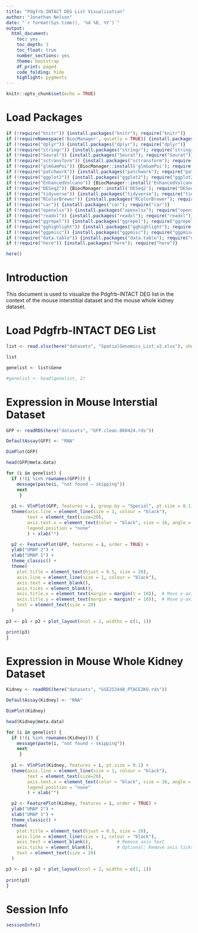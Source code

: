 ```yaml
---
title: "Pdgfrb-INTACT DEG List Visualization"
author: "Jonathan Nelson"
date: "`r format(Sys.time(), '%d %B, %Y')`"
output:
  html_document: 
    toc: yes
    toc_depth: 3
    toc_float: true
    number_sections: yes
    theme: bootstrap
    df_print: paged
    code_folding: hide
    highlight: pygments
---
```

```r
knitr::opts_chunk$set(echo = TRUE)
```

# Load Packages

```r

if (!require("knitr")) {install.packages("knitr"); require("knitr")}
if (!requireNamespace('BiocManager', quietly = TRUE)) {install.packages('BiocManager'); require("BiocManager")}
if (!require("dplyr")) {install.packages("dplyr"); require("dplyr")}
if (!require("stringr")) {install.packages("stringr"); require("stringr")}
if (!require("Seurat")) {install.packages("Seurat"); require("Seurat")}
if (!require("sctransform")) {install.packages("sctransform"); require("sctransform")}
if (!require("glmGamPoi")) {BiocManager::install('glmGamPoi'); require("glmGamPoi")}
if (!require("patchwork")) {install.packages("patchwork"); require("patchwork")}
if (!require("ggplot2")) {install.packages("ggplot2"); require("ggplot2")}
if (!require("EnhancedVolcano")) {BiocManager::install('EnhancedVolcano'); require("EnhancedVolcano")}
if (!require("DESeq2")) {BiocManager::install('DESeq2'); require("DESeq2")}
if (!require("tidyverse")) {install.packages("tidyverse"); require("tidyverse")}
if (!require("RColorBrewer")) {install.packages("RColorBrewer"); require("RColorBrewer")}
if (!require("car")) {install.packages("car"); require("car")}
if (!require("openxlsx")) {install.packages("openxlsx"); require("openxlsx")}
if (!require("readxl")) {install.packages("readxl"); require("readxl")}
if (!require("ggrepel")) {install.packages("ggrepel"); require("ggrepel")}
if (!require("gghighlight")) {install.packages("gghighlight"); require("gghighlight")}
if (!require("ggpmisc")) {install.packages("ggpmisc"); require("ggpmisc")}
if (!require("data.table")) {install.packages("data.table"); require("data.table")}
if (!require("here")) {install.packages("here"); require("here")}

here()
```

# Introduction

This document is used to visualize the Pdgfrb-INTACT DEG list in the context of the mouse interstitial dataset and the mouse whole kidney dataset.

# Load Pdgfrb-INTACT DEG List

```r

list <- read.xlsx(here("datasets", "SpatialGenomics_List_v2.xlsx"), sheet = 1)

list

genelist <- list$Gene

#genelist <- head(genelist, 2)

```


# Expression in **Mouse Interstial** Dataset

```r

GFP <- readRDS(here("datasets", "GFP.clean.060424.rds"))

DefaultAssay(GFP) <- "RNA"

DimPlot(GFP)

head(GFP@meta.data)

```

```r


for (i in genelist) {
  if (!(i %in% rownames(GFP))) {
    message(paste(i, "not found – skipping"))
    next
     }
  
  p1 <- VlnPlot(GFP, features = i, group.by = "Special", pt.size = 0.1) +
  theme(axis.line = element_line(size = 1, colour = "black"),
        text = element_text(size=20),
        axis.text.x = element_text(color = "black", size = 16, angle = 45, hjust = 1, vjust = 1),
        legend.position = "none"
        ) + xlab("") 

  p2 <- FeaturePlot(GFP, features = i, order = TRUE) +
  ylab("UMAP 2") +
  xlab("UMAP 1") +
  theme_classic() +
  theme(
    plot.title = element_text(hjust = 0.5, size = 20),
    axis.line = element_line(size = 1, colour = "black"),
    axis.text = element_blank(),
    axis.ticks = element_blank(),
    axis.title.x = element_text(margin = margin(t = 10)),  # Move x-axis label closer
    axis.title.y = element_text(margin = margin(r = 10)),  # Move y-axis label closer
    text = element_text(size = 20)
  )
  
p3 <- p1 + p2 + plot_layout(ncol = 2, widths = c(1, 1))

print(p3)
}

```

# Expression in Mouse **Whole Kidney** Dataset

```r

Kidney <- readRDS(here("datasets", "GSE253448_PTACE2KO.rds"))

DefaultAssay(Kidney) <- "RNA"

DimPlot(Kidney)

head(Kidney@meta.data)

```

```r


for (i in genelist) {
  if (!(i %in% rownames(Kidney))) {
    message(paste(i, "not found – skipping"))
    next
     }
  
  p1 <- VlnPlot(Kidney, features = i, pt.size = 0.1) +
  theme(axis.line = element_line(size = 1, colour = "black"),
        text = element_text(size=20),
        axis.text.x = element_text(color = "black", size = 16, angle = 45, hjust = 1, vjust = 1),
        legend.position = "none"
        ) + xlab("") 

  p2 <- FeaturePlot(Kidney, features = i, order = TRUE) +
  ylab("UMAP 2") +
  xlab("UMAP 1") +
  theme_classic() +
  theme(
    plot.title = element_text(hjust = 0.5, size = 20),
    axis.line = element_line(size = 1, colour = "black"),
    axis.text = element_blank(),          # Remove axis text
    axis.ticks = element_blank(),         # Optional: Remove axis ticks
    text = element_text(size = 20)
  ) 

p3 <- p1 + p2 + plot_layout(ncol = 2, widths = c(1, 1))
  
print(p3)
}

```

# Session Info

```r

sessionInfo()

```

